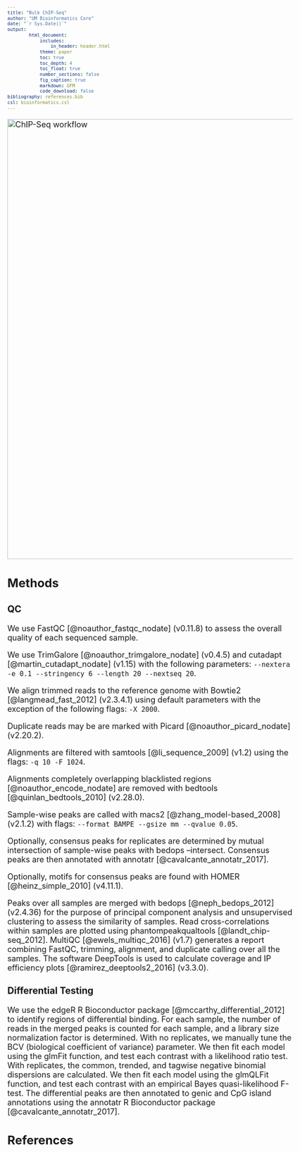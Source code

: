 ```yaml
---
title: "Bulk ChIP-Seq"
author: "UM Bioinformatics Core"
date: "`r Sys.Date()`"
output:
        html_document:
            includes:
                in_header: header.html
            theme: paper
            toc: true
            toc_depth: 4
            toc_float: true
            number_sections: false
            fig_caption: true
            markdown: GFM
            code_download: false
bibliography: references.bib
csl: bioinformatics.csl
---
```


<style type="text/css">
body, td {
   font-size: 18px;
}
code.r{
  font-size: 12px;
}
pre {
  font-size: 12px
}
</style>

<img src="images/Orochi_chipdip.png" alt="ChIP-Seq workflow" style="width: 1000px;"/>

## Methods

### QC

We use FastQC [@noauthor_fastqc_nodate] (v0.11.8) to assess the overall quality of each sequenced sample. 

We use TrimGalore [@noauthor_trimgalore_nodate] (v0.4.5) and cutadapt [@martin_cutadapt_nodate] (v1.15) with the following parameters: `--nextera -e 0.1 --stringency 6 --length 20 --nextseq 20`. 

We align trimmed reads to the reference genome with Bowtie2 [@langmead_fast_2012] (v2.3.4.1) using default parameters with the exception of the following flags: `-X 2000`. 

Duplicate reads may be are marked with Picard [@noauthor_picard_nodate] (v2.20.2). 

Alignments are filtered with samtools [@li_sequence_2009] (v1.2) using the flags: `-q 10 -F 1024`. 

Alignments completely overlapping blacklisted regions [@noauthor_encode_nodate] are removed with bedtools [@quinlan_bedtools_2010] (v2.28.0). 

Sample-wise peaks are called with macs2 [@zhang_model-based_2008] (v2.1.2) with flags: `--format BAMPE --gsize mm --qvalue 0.05`.

Optionally, consensus peaks for replicates are determined by mutual intersection of sample-wise peaks with bedops --intersect. Consensus peaks are then annotated with annotatr [@cavalcante_annotatr_2017].

Optionally, motifs for consensus peaks are found with HOMER [@heinz_simple_2010] (v4.11.1).

Peaks over all samples are merged with bedops [@neph_bedops_2012] (v2.4.36) for the purpose of principal component analysis and unsupervised clustering to assess the similarity of samples. Read cross-correlations within samples are plotted using phantompeakqualtools [@landt_chip-seq_2012]. MultiQC [@ewels_multiqc_2016] (v1.7) generates a report combining FastQC, trimming, alignment, and duplicate calling over all the samples. The software DeepTools is used to calculate coverage and IP efficiency plots [@ramirez_deeptools2_2016] (v3.3.0).

### Differential Testing

We use the edgeR R Bioconductor package [@mccarthy_differential_2012] to identify regions of differential binding. For each sample, the number of reads in the merged peaks is counted for each sample, and a library size normalization factor is determined. With no replicates, we manually tune the BCV (biological coefficient of variance) parameter. We then fit each model using the glmFit function, and test each contrast with a likelihood ratio test. With replicates, the common, trended, and tagwise negative binomial dispersions are calculated. We then fit each model using the glmQLFit function, and test each contrast with an empirical Bayes quasi-likelihood F-test. The differential peaks are then annotated to genic and CpG island annotations using the annotatr R Bioconductor package [@cavalcante_annotatr_2017].

## References